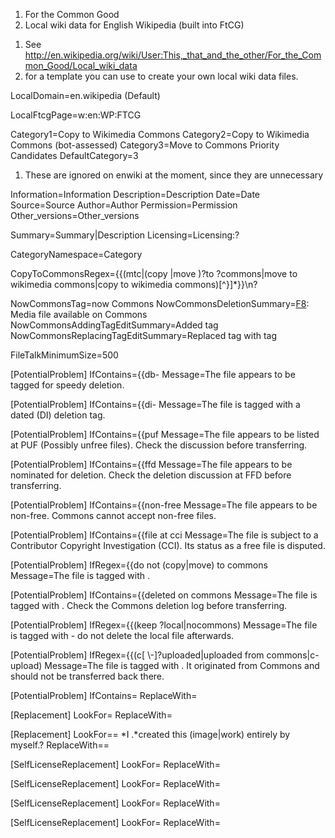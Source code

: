 ﻿# For the Common Good
# Local wiki data for English Wikipedia (built into FtCG)

# See http://en.wikipedia.org/wiki/User:This,_that_and_the_other/For_the_Common_Good/Local_wiki_data
# for a template you can use to create your own local wiki data files.

LocalDomain=en.wikipedia (Default)

LocalFtcgPage=w:en:WP:FTCG

Category1=Copy to Wikimedia Commons
Category2=Copy to Wikimedia Commons (bot-assessed)
Category3=Move to Commons Priority Candidates
DefaultCategory=3

# These are ignored on enwiki at the moment, since they are unnecessary
Information=Information
Description=Description
Date=Date
Source=Source
Author=Author
Permission=Permission
Other_versions=Other_versions

Summary=Summary|Description
Licensing=Licensing:?

CategoryNamespace=Category

CopyToCommonsRegex={{(mtc|(copy |move )?to ?commons|move to wikimedia commons|copy to wikimedia commons)[^}]*}}\n?

NowCommonsTag=now Commons
NowCommonsDeletionSummary=[[WP:CSD#F8|F8]]: Media file available on Commons
NowCommonsAddingTagEditSummary=Added {{now Commons}} tag
NowCommonsReplacingTagEditSummary=Replaced {{move to Commons}} tag with {{now Commons}} tag

FileTalkMinimumSize=500

[PotentialProblem]
IfContains={{db-
Message=The file appears to be tagged for speedy deletion.

[PotentialProblem]
IfContains={{di-
Message=The file is tagged with a dated (DI) deletion tag.

[PotentialProblem]
IfContains={{puf
Message=The file appears to be listed at PUF (Possibly unfree files). Check the discussion before transferring.

[PotentialProblem]
IfContains={{ffd
Message=The file appears to be nominated for deletion. Check the deletion discussion at FFD before transferring.

[PotentialProblem]
IfContains={{non-free
Message=The file appears to be non-free. Commons cannot accept non-free files.

[PotentialProblem]
IfContains={{file at cci
Message=The file is subject to a Contributor Copyright Investigation (CCI). Its status as a free file is disputed.

[PotentialProblem]
IfRegex={{do not (copy|move) to commons
Message=The file is tagged with {{do not move to Commons}}.

[PotentialProblem]
IfContains={{deleted on commons
Message=The file is tagged with {{deleted on Commons}}. Check the Commons deletion log before transferring.

[PotentialProblem]
IfRegex={{(keep ?local|nocommons)
Message=The file is tagged with {{keep local}} - do not delete the local file afterwards.

[PotentialProblem]
IfRegex={{(c[ \-]?uploaded|uploaded from commons|c-upload)
Message=The file is tagged with {{c-uploaded}}. It originated from Commons and should not be transferred back there.

[PotentialProblem]
IfContains={{split media
Message=The file is tagged with {{split media}}. Click "Select version..." above to view earlier versions;  you may need to transfer each one separately.

[Replacement]
LookFor={{orphan image.*}}\n?
ReplaceWith=

[Replacement]
LookFor={{needs commons category}}
ReplaceWith=

[Replacement]
LookFor={{(bots|nobots|Wikipedia:Bots/Status/template)[^\}]*}}
ReplaceWith=

[Replacement]
LookFor={{ffd[^\}]*}}
ReplaceWith= 

[Replacement]
LookFor== *I .*created this (image|work) entirely by myself.?
ReplaceWith== {{own work by original uploader}}

[SelfLicenseReplacement]
LookFor={{PD-self([^\}]*)}}
ReplaceWith={{PD-user|%%OriginalUploader%%|en}}

[SelfLicenseReplacement]
LookFor={{GFDL-self-with-disclaimers([^\}]*)}}
ReplaceWith={{GFDL-user-en-with-disclaimers|%%OriginalUploader%%$1}}

[SelfLicenseReplacement]
LookFor={{GFDL-self(?:-no-disclaimers)?([^\}]*)}}
ReplaceWith={{GFDL-user|%%OriginalUploader%%|en$1}}

[SelfLicenseReplacement]
LookFor={{self([^\}]*)}}
ReplaceWith={{self$1|author=[[%%InterwikiLinkPrefix%%:User:%%OriginalUploader%%|]]}}

